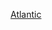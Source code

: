 {{Campaignbox
 |name = Campaignbox Atlantic Campaign
 |title = [[大西洋海戰 (1939年－1945年)|大西洋海戰]]
 |listclass = hlist
 |state = collapsed
 |battles = {{sidebar
   |name = Campaignbox Atlantic Campaign
   |style = {{subinfobox bodystyle}}
   |navbar = off
   |headingstyle = background:transparent;padding-bottom:0;
   |contentclass = hlist
   |heading1 = {{link-en|大西洋海戰年表|Timeline of the Battle of the Atlantic|年表}}
   |content2 =
* [[美洲戰區 (第二次世界大戰)|美洲]]
** {{link-en|美國於二戰期間的大後方|United States home front during World War II|美國}}
** {{link-en|加勒比海戰|Battle of the Caribbean|加勒比}}
** {{link-en|聖勞倫斯海戰|Battle of the St. Lawrence|聖勞倫斯}}
* {{link-en|北方水雷網|Northern Barrage}}
* {{link-en|德國封鎖 (1939年－1945年)|Blockade of Germany (1939–1945)|德國封鎖}}
* {{link-en|直布羅陀的二戰軍事史|Military history of Gibraltar during World War II|直布羅陀}}<hr />
   |heading3 = 1939
   |content3 =
* [[拉普拉塔河口海戰|拉普拉塔河]]
   |heading4 = 1940
   |content4 =
* [[阿爾特馬克號事件|''阿爾特馬克號'']]
* [[第一段美好時光]]
* {{link-en|HX 72船團|Convoy HX 72|HX 72}}
* {{link-en|SC 7船團|Convoy SC 7|SC 7}}
* {{link-en|HX 79船團|Convoy HX 79|HX 79}}
* [[HX 84船隊|HX 84]]
* {{link-en|北海巡遊行動|Operation Nordseetour|''北海巡遊''}}
* {{link-en|HX 90船團|Convoy HX 90|HX 90}}
   |heading5 = 1941
   |content5 =
* {{link-en|SC 19船團|Convoy SC 19|SC 19}}
* [[柏林行動 (大西洋海戰)|''柏林'']]
** {{link-en|HX 106船團|Convoy HX 106|HX 106}}
* {{link-en|HG 53船團|Convoy HG 53|HG 53}}
* {{link-en|OB 293船團|Convoy OB 293|OB 293}}
* {{link-en|HX 112船團|Convoy HX 112|HX 112}}
* {{link-en|Action of 4 April 1941|4 April}}
* {{link-en|OB 318船團|Convoy OB 318|OB 318}}
* {{link-en|HX 126船團|Convoy HX 126|HX 126}}
* [[丹麦海峡海战|丹麦海峡]]
* [[俾斯麥號戰艦的最後一戰|''俾斯麥號戰艦'']]
* {{link-en|OG 69船團|Convoy OG 69|OG 69}}
* {{link-en|OG 71船團|Convoy OG 71|OG 71}}
* {{link-en|SC 42船團|Convoy SC 42|SC 42}}
* {{link-en|HG 73船團|Convoy HG 73|HG 73}}
* {{link-en|SC 48船團|Convoy SC 48|SC 48}}
* {{link-en|HG 76船團|Convoy HG 76|HG 76}}
   |heading6 = 1942
   |content6 =
* {{link-en|郵政局長行動|Operation Postmaster|''郵政局長''}}
* [[第二段美好時光]]
* {{link-en|魚雷走廊|Torpedo Alley}}
* {{link-en|新地行動|Operation Neuland|''新地''}}
* {{link-en|ON 67船團|Convoy ON 67|ON 67}}
* {{link-en|1942年3月27日行動|Action of 27 March 1942|3月27日}}
* {{link-en|OG 82船團|Convoy OG 82|OG 82}}
* {{link-en|ON 92船團|Convoy ON 92|ON 92}}
* {{link-en|1942年6月6日行動|Action of 6 June 1942|6月6日}}
* {{link-en|HG 84船團|Convoy HG 84|HG 84}}
* {{link-en|SL 78船團|Convoy SL 78|SL 78}}
* {{link-en|QS 15船團|Convoy QS 15|QS 15}}
* {{link-en|SC 94船團|Convoy SC 94|SC 94}}
* {{link-en|ON 122船團|Convoy ON 122|ON 122}}
* {{link-en|QS 33船團|Convoy QS-33|QS 33}}
* {{link-en|ON 127船團|Convoy ON 127|ON 127}}
* {{link-en|拉科尼亞號事件|Laconia incident|''拉科尼亞''}}
* {{link-en|SC 100船團|Convoy SC 100|SC 100}}
* {{link-en|SC 104船團|Convoy SC 104|SC 104}}
* {{link-en|HX 212船團|Convoy HX 212|HX 212}}
* {{link-en|SL 125船團|Convoy SL 125|SL 125}}
* {{link-en|SC 107船團|Convoy SC 107|SC 107}}
* {{link-en|卡萨布兰卡海戰|Naval Battle of Casablanca|卡萨布兰卡}}
* {{link-en|ON 144船團|Convoy ON 144|ON 144}}
* {{link-en|ON 154船團|Convoy ON 154|ON 154}}
   |heading7 = 1943
   |content7 =
* {{link-en|TM 1船團|Convoy TM 1|TM 1}}
* {{link-en|多爾切斯特號|SS Dorchester#Loss|SG 19}}
* {{link-en|SC 118船團|Convoy SC 118|SC 118}}
* {{link-en|ON 166船團|Convoy ON 166|ON 166}}
* {{link-en|CU船團|CU convoys|UC 1}}
* {{link-en|SC 121船團|Convoy SC 121|SC 121}}
* {{link-en|HX 228船團|Convoy HX 228|HX 228}}
* {{link-en|UG船團|UG convoys|UGS 6}}
* {{link-en|HX 229/SC 122船團|Convoys HX 229/SC 122|HX 229/SC 122}}
* {{link-en|黑色五月 (1943)|Black May (1943)|黑色五月}}
** {{link-en|ONS 5船團|Convoy ONS 5|ONS 5}}
** {{link-en|SC 129船團|Convoy SC 129|SC 129}}
** {{link-en|SC 130船團|Convoy SC 130|SC 130}}
* {{link-en|ONS 18/ON 202船團|Convoy ONS 18/ON 202|ONS 18/ON 202}}
* {{link-en|SC 143船團|Convoy SC 143|SC 143}}
* {{link-en|ONS 20/ON 206船團|Convoys ONS 20/ON 206|ONS 20/ON 206}}
* {{link-en|七島戰役|Battle of Sept-Îles|七島}}
* {{link-en|SL 138/MKS 28船團|Convoy SL 138/MKS 28|SL 138/MKS 28}}
* {{link-en|SL 139/MKS 30船團|Convoy SL 139/MKS 30|SL 139/MKS 30}}
* {{link-en|SL 140/MKS 31船團|Convoy SL 140/MKS 31|SL 140/MKS 31}}
* {{link-en|石牆行動|Operation Stonewall|''石牆''}}
** {{link-en|比斯開灣戰役|Battle of the Bay of Biscay|比斯開灣}}
   |heading8 = 1944
   |content8 =
* {{link-en|老虎演習|Exercise Tiger|萊姆灣}}
* {{link-en|1944年4月26日行動|Action of 26 April 1944|4月26日}}
* {{link-en|1944年5月13日行動|Action of 13 May 1944|5月13日}}
* [[U-505号潜艇#第十二次巡逻|''U-505''被俘]]
* {{link-en|HX 300船團|Convoy HX 300|HX 300}}
* {{link-en|雷堡城號 (1929)|SS Léopoldville (1929)#Sinking|WEP 3}}
* {{link-en|BX 141船團|Convoy BX 141|BX 141}}
   |heading9 = 1945
   |content9 =
* {{link-en|淚珠行動|Operation Teardrop|''淚珠''}}
* {{link-en|朱蒂角戰役|Battle of Point Judith|朱蒂角}}
* {{link-en|1945年5月5-6日行動|Actions of 5-6 May 1945|5月5-6日}}
* {{link-en|1945年5月7-8日行動|Actions of 7-8 May 1945|5月7-8日}}
  }}
}}<noinclude>
[[Category:World War II campaignboxes|Atlantic]]
</noinclude>